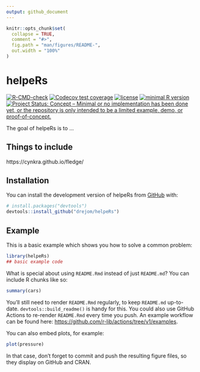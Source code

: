 ```yaml
---
output: github_document
---
```


<!-- README.md is generated from README.Rmd. Please edit that file -->

```r
knitr::opts_chunk$set(
  collapse = TRUE,
  comment = "#>",
  fig.path = "man/figures/README-",
  out.width = "100%"
)
```

# helpeRs

<!-- badges: start -->
[![R-CMD-check](https://github.com/drejom/helpeRs/workflows/R-CMD-check/badge.svg)](https://github.com/drejom/helpeRs/actions)
[![Codecov test coverage](https://codecov.io/gh/drejom/helpeRs/branch/main/graph/badge.svg)](https://app.codecov.io/gh/drejom/helpeRs?branch=main)
[![license](https://img.shields.io/github/license/mashape/apistatus.svg)](https://choosealicense.com/licenses/mit/)
[![minimal R version](https://img.shields.io/badge/R%3E%3D-`r paste0(version$major, ".", version$minor)`-6666ff.svg)](https://cran.r-project.org/)
[![Project Status: Concept – Minimal or no implementation has been done yet, or the repository is only intended to be a limited example, demo, or proof-of-concept.](https://www.repostatus.org/badges/latest/concept.svg)](https://www.repostatus.org/#concept)
<!-- badges: end -->

The goal of helpeRs is to ... 

## Things to include

https://cynkra.github.io/fledge/
 
## Installation

You can install the development version of helpeRs from [GitHub](https://github.com/) with:

``` r
# install.packages("devtools")
devtools::install_github("drejom/helpeRs")
```

## Example

This is a basic example which shows you how to solve a common problem:

```r
library(helpeRs)
## basic example code
```

What is special about using `README.Rmd` instead of just `README.md`? You can include R chunks like so:

```r
summary(cars)
```

You'll still need to render `README.Rmd` regularly, to keep `README.md` up-to-date. `devtools::build_readme()` is handy for this. You could also use GitHub Actions to re-render `README.Rmd` every time you push. An example workflow can be found here: <https://github.com/r-lib/actions/tree/v1/examples>.

You can also embed plots, for example:

```r
plot(pressure)
```

In that case, don't forget to commit and push the resulting figure files, so they display on GitHub and CRAN.

